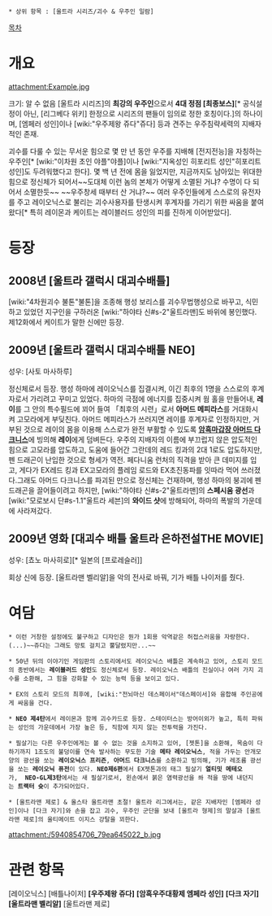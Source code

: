  * 상위 항목 : [울트라 시리즈/괴수 & 우주인 일람]

[[목차]]
= 개요 =
attachment:Example.jpg

크기: 알 수 없음
[울트라 시리즈]의 '''최강의 우주인'''으로서 '''4대 정점 [최종보스]'''[* 공식설정이 아닌, [리그베다 위키] 한정으로 시리즈의 팬들이 임의로 정한 호칭이다.]의 하나이며, [엠페러 성인]이나 [wiki:"우주제왕 쥬다"쥬다] 등과 견주는 우주침략세력의 지배자적인 존재.

괴수를 다룰 수 있는 무서운 힘으로 몇 만 년 동안 우주를 지배해 [전지전능]을 자칭하는 우주인[* [wiki:"이차원 초인 야플"야플]이나 [wiki:"지옥성인 히포리트 성인"히포리트 성인]도 두려워했다고 한다]. 몇 백 년 전에 몸을 잃었지만, 지금까지도 남아있는 위대한 힘으로 정신체가 되어서~~도대체 이런 놈의 본체가 어떻게 소멸된 거냐? 수명이 다 되어서 소멸한듯~~ ~~우주창세 때부터 산 거냐?~~ 여러 우주인들에게 스스로의 유전자를 주고 레이오닉스로 불리는 괴수사용자를 탄생시켜 후계자를 가리기 위한 싸움을 붙여왔다[* 특히 레이몬과 케이트는 레이블러드 성인의 피를 진하게 이어받았다]. 

= 등장 =
== 2008년 [울트라 갤럭시 대괴수배틀] ==
[wiki:"4차원괴수 불톤"불톤]을 조종해 행성 보리스를 괴수무법행성으로 바꾸고, 식민하고 있었던 지구인을 구하러온 [wiki:"하야타 신#s-2"울트라맨]도 바위에 봉인했다. 제12화에서 케이트가 말한 신에만 등장.

== 2009년 [울트라 갤럭시 대괴수배틀 NEO] ==
성우: [사토 마사하루]

정신체로서 등장. 행성 하마에 레이오닉스를 집결시켜, 이긴 최후의 1명을 스스로의 후계자로서 가리려고 꾸미고 있었다. 하마의 극점에 에너지를 집중시켜 웜 홀을 만들어내, '''레이'''를 그 안의 특수필드에 꾀어 들여 「최후의 시련」로서 '''아머드 메피라스'''를 거대화시켜 고모라에게 부딪친다. 아머드 메피라스가 쓰러지면 레이를 후계자로 인정하지만, 거부된 것으로 레이의 몸을 이용해 스스로가 완전 부활할 수 있도록 '''[[암흑마갑장 아머드 다크니스]]'''에 빙의해 '''레이'''에게 덤벼든다. 우주의 지배자의 이름에 부끄럽지 않은 압도적인 힘으로 고모라를 압도하고, 도움에 들어간 그란데의 레드 킹과의 2대 1로도 압도하지만, 펜 드래곤이 난입한 것으로 형세가 역전. 페다니움 런처의 직격을 받아 큰 데미지를 입고, 게다가 EX레드 킹과 EX고모라의 플레임 로드와 EX초진동파를 잇따라 먹어 쓰러졌다.그래도 아머드 다크니스를 파괴된 만으로 정신체는 건재하며, 행성 하마의 붕괴에 펜 드래곤을 끌어들이려고 하지만, [wiki:"하야타 신#s-2"울트라맨]의 '''스페시움 광선'''과 [wiki:"모로보시 단#s-1.1"울트라 세븐]의 '''와이드 샷'''에 방해되어, 하마의 폭발의 가운데에 사라져갔다. 

== 2009년 영화 [대괴수 배틀 울트라 은하전설THE MOVIE] ==
성우: [쵸노 마사히로][* 일본의 [프로레슬러]]

회상 신에 등장. [울트라맨 벨리알]을 악의 전사로 바꿔, 기가 배틀 나이저를 줬다. 

= 여담 =
 * 이런 거창한 설정에도 불구하고 디자인은 뭔가 1회용 악역같은 허접스러움을 자랑한다.(...)~~쥬다는 그래도 망토 걸치고 뿔달렸지만...~~

 * 50년 뒤의 이야기인 게임판의 스토리에서도 레이오닉스 배틀은 계속하고 있어, 스토리 모드의 종반에서는 '''레이블러드 성인'''도 정신체로서 등장. 레이오닉스 배틀의 진실이나 여러 가지 괴수를 소환해, 그 힘을 강화할 수 있는 능력 등을 보이고 있다. 

 * EX의 스토리 모드의 최후에, [wiki:"전뇌마신 데스페이서"데스페이서]와 융합해 주인공에게 싸움을 건다. 

 * '''NEO 제4탄'''에서 레이몬과 함께 괴수카드로 등장. 스테이터스는 방어이외가 높고, 특히 파워는 성인의 가운데에서 가장 높은 등, 직함에 지지 않는 전투력을 가진다. 

 * 필살기는 다른 우주인에게는 볼 수 없는 것을 소지하고 있어, [젯톤]을 소환해, 목숨이 다하기까지 1조도의 불덩이를 연속 발사하는 무도한 기술 '''메타 레이오닉스''', 적을 가두는 안개모양의 광선을 쏘는 '''레이오닉스 프리즌''', '''아머드 다크니스'''를 소환하고 빙의해, 기가 레조륨 광선을 쏘는 '''레이오닉 퓨전'''이 있다. '''NEO제6편'''에서 EX젯톤과의 태그 필살기 '''얼티밋 메테오'''가,  '''NEO-GL제3탄'''에서는 새 필살기로서, 왼손에서 붉은 염력광선을 쏴 적을 땅에 내던지는 '''트랙터 슛'''이 추가되어있다. 

 * [울트라맨 제로] & 올스타 울트라맨 초절! 울트라 리그에서는, 같은 지배자인 [엠페라 성인]이나 [다크 자기]와 손을 잡고 괴수, 우주인 군단을 보내 [울트라 형제]의 말살과 [울트라맨 제로]의 울티메이트 이지스 강탈을 꾀한다. 

attachment:/5940854706_79ea645022_b.jpg
= 관련 항목 =
[레이오닉스]
[배틀나이저]
'''[우주제왕 쥬다]'''
'''[암흑우주대황제 엠페라 성인]'''
'''[다크 자기]'''
'''[울트라맨 벨리알]'''
[울트라맨 제로]
